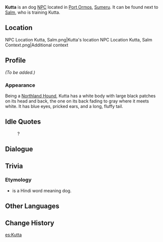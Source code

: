 {{Character Infobox
|type             = Open-World NPC
|group            = Dog NPCs
|image            = NPC Kutta.png
|region           = Sumeru
|location         = Sumeru
|title            = Sumpter Beast Dog In-Training
}}
'''Kutta''' is an dog [[NPC]] located in [[Port Ormos]], [[Sumeru]]. It can be found next to [[Salm]], who is training Kutta.

==Location==
<gallery>
NPC Location Kutta, Salm.png|Kutta's location
NPC Location Kutta, Salm Context.png|Additional context
</gallery>

==Profile==
<!-- Detailed story/lore information goes here. -->
''(To be added.)''

===Appearance===
<!-- Keep appearance section short and concise. Limit to 2 paragraphs with 3-4 sentences each. -->
Being a [[Northland Hound]], Kutta has a white body with large black patches on its head and back, the one on its back fading to gray where it meets white. It has blue eyes, pricked ears, and a long, fluffy tail.
<!--
==Quests and Events==
{{Quests and Events}}
-->
==Idle Quotes==
{{Dialogue Start}}
: {{DIcon|Idle}} ?
{{Dialogue End}}

==Dialogue==
{{Transclude|Salm|Dialogue}}
<!--
==Event Dialogue==
===Event Name===
{{Dialogue Start}}
:'''{{subst:PAGENAME}}:'''
{{Dialogue End}}

==Trivia==
* 
-->
==Trivia==
===Etymology===
*{{Lang|hi=कुत्ता|hi_rm=kutta|mini=1}} is a Hindi word meaning dog.

==Other Languages==
{{Other Languages
|default_hidden = 1
|en      = Kutta
|zhs     = 库塔
|zhs_rm  = Kùtǎ
|zht     = 庫塔
|zht_rm  = Kùtǎ
|ja      = クッタ
|ja_rm   = Kutta
|ko      = 쿠타
|es      = Kutta
|fr      = Kutta
|ru      = Кутта
|th      = Kutta
|vi      = Kutta
|de      = Kutta
|id      = Kutta
|pt      = Kuta
|tr      = Kutta
|it      = Kutta
}}

==Change History==
{{Change History|3.0}}
<!--
==References==
{{Reflist}}
-->

[[es:Kutta]]